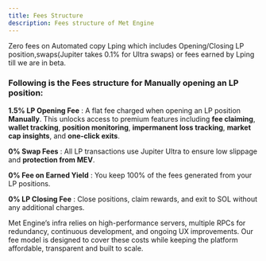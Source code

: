 ```yaml
---
title: Fees Structure
description: Fees structure of Met Engine
---
```

<Callout> Zero fees on Automated copy Lping which includes Opening/Closing LP position,swaps(Jupiter takes 0.1% for Ultra swaps) or fees earned by Lping till we are in beta.</Callout>

### Following is the Fees structure for Manually opening an LP position: 
**1.5% LP Opening Fee** : A flat fee charged when opening an LP position **Manually**. This unlocks access to premium features including **fee claiming**, **wallet tracking**, **position monitoring**, **impermanent loss tracking**, **market cap insights**, and **one-click exits**.

**0% Swap Fees** : All LP transactions use Jupiter Ultra to ensure low slippage and **protection from MEV**.

**0% Fee on Earned Yield** : You keep 100% of the fees generated from your LP positions.

**0% LP Closing Fee** : Close positions, claim rewards, and exit to SOL without any additional charges.


Met Engine’s infra relies on high-performance servers, multiple RPCs for redundancy, continuous development, and ongoing UX improvements. Our fee model is designed to cover these costs while keeping the platform affordable, transparent and built to scale.